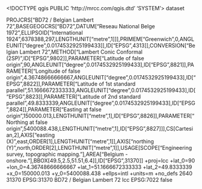 <!DOCTYPE qgis PUBLIC 'http://mrcc.com/qgis.dtd' 'SYSTEM'>
<qgis version="3.28.0-Firenze">
  <identifier></identifier>
  <parentidentifier></parentidentifier>
  <language></language>
  <type>dataset</type>
  <title></title>
  <abstract></abstract>
  <contact>
    <name></name>
    <organization></organization>
    <position></position>
    <voice></voice>
    <fax></fax>
    <email></email>
    <role></role>
  </contact>
  <links/>
  <fees></fees>
  <encoding></encoding>
  <crs>
    <spatialrefsys nativeFormat="Wkt">
      <wkt>PROJCRS["BD72 / Belgian Lambert 72",BASEGEOGCRS["BD72",DATUM["Reseau National Belge 1972",ELLIPSOID["International 1924",6378388,297,LENGTHUNIT["metre",1]]],PRIMEM["Greenwich",0,ANGLEUNIT["degree",0.0174532925199433]],ID["EPSG",4313]],CONVERSION["Belgian Lambert 72",METHOD["Lambert Conic Conformal (2SP)",ID["EPSG",9802]],PARAMETER["Latitude of false origin",90,ANGLEUNIT["degree",0.0174532925199433],ID["EPSG",8821]],PARAMETER["Longitude of false origin",4.36748666666667,ANGLEUNIT["degree",0.0174532925199433],ID["EPSG",8822]],PARAMETER["Latitude of 1st standard parallel",51.1666672333333,ANGLEUNIT["degree",0.0174532925199433],ID["EPSG",8823]],PARAMETER["Latitude of 2nd standard parallel",49.8333339,ANGLEUNIT["degree",0.0174532925199433],ID["EPSG",8824]],PARAMETER["Easting at false origin",150000.013,LENGTHUNIT["metre",1],ID["EPSG",8826]],PARAMETER["Northing at false origin",5400088.438,LENGTHUNIT["metre",1],ID["EPSG",8827]]],CS[Cartesian,2],AXIS["easting (X)",east,ORDER[1],LENGTHUNIT["metre",1]],AXIS["northing (Y)",north,ORDER[2],LENGTHUNIT["metre",1]],USAGE[SCOPE["Engineering survey, topographic mapping."],AREA["Belgium - onshore."],BBOX[49.5,2.5,51.51,6.4]],ID["EPSG",31370]]</wkt>
      <proj4>+proj=lcc +lat_0=90 +lon_0=4.36748666666667 +lat_1=51.1666672333333 +lat_2=49.8333339 +x_0=150000.013 +y_0=5400088.438 +ellps=intl +units=m +no_defs</proj4>
      <srsid>2640</srsid>
      <srid>31370</srid>
      <authid>EPSG:31370</authid>
      <description>BD72 / Belgian Lambert 72</description>
      <projectionacronym>lcc</projectionacronym>
      <ellipsoidacronym>EPSG:7022</ellipsoidacronym>
      <geographicflag>false</geographicflag>
    </spatialrefsys>
  </crs>
  <extent>
    <spatial maxx="0" minz="0" crs="EPSG:31370" maxy="0" minx="0" dimensions="2" maxz="0" miny="0"/>
    <temporal>
      <period>
        <start></start>
        <end></end>
      </period>
    </temporal>
  </extent>
</qgis>

